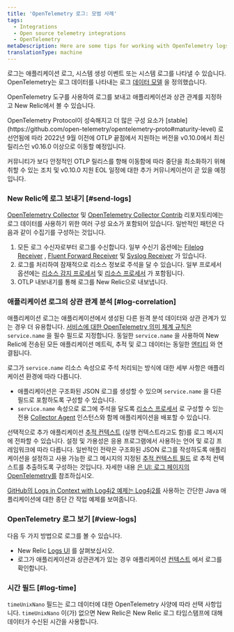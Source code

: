 ```yaml
---
title: 'OpenTelemetry 로그: 모범 사례'
tags:
  - Integrations
  - Open source telemetry integrations
  - OpenTelemetry
metaDescription: Here are some tips for working with OpenTelemetry logs and New Relic.
translationType: machine
---
```


로그는 애플리케이션 로그, 시스템 생성 이벤트 또는 시스템 로그를 나타낼 수 있습니다. OpenTelemetry는 로그 데이터를 나타내는 로그 [데이터 모델](https://github.com/open-telemetry/opentelemetry-specification/blob/main/specification/logs/data-model.md) 을 정의했습니다.

OpenTelemetry 도구를 사용하여 로그를 보내고 애플리케이션과 상관 관계를 지정하고 New Relic에서 볼 수 있습니다.

<Callout variant="important">
  OpenTelemetry Protocol이 성숙해지고 더 많은 구성 요소가 [stable](https://github.com/open-telemetry/opentelemetry-proto#maturity-level) 로 선언됨에 따라 2022년 9월 이전에 OTLP 끝점에서 지원하는 버전을 v0.10.0에서 최신 릴리스인 v0.16.0 이상으로 이동할 예정입니다.

  커뮤니티가 보다 안정적인 OTLP 릴리스를 향해 이동함에 따라 중단을 최소화하기 위해 취할 수 있는 조치 및 v0.10.0 지원 EOL 일정에 대한 추가 커뮤니케이션이 곧 있을 예정입니다.
</Callout>

### New Relic에 로그 보내기 [#send-logs]

[OpenTelemetry Collector](https://github.com/open-telemetry/opentelemetry-collector) 및 [OpenTelemetry Collector Contrib](https://github.com/open-telemetry/opentelemetry-collector-contrib) 리포지토리에는 로그 데이터를 사용하기 위한 여러 구성 요소가 포함되어 있습니다. 일반적인 패턴은 다음과 같이 수집기를 구성하는 것입니다.

1. 모든 로그 수신자로부터 로그를 수신합니다. 일부 수신기 옵션에는 [Filelog Receiver](https://github.com/open-telemetry/opentelemetry-collector-contrib/tree/main/receiver/filelogreceiver) , [Fluent Forward Receiver](https://github.com/open-telemetry/opentelemetry-collector-contrib/tree/main/receiver/fluentforwardreceiver) 및 [Syslog Receiver](https://github.com/open-telemetry/opentelemetry-collector-contrib/tree/main/receiver/syslogreceiver) 가 있습니다.
2. 로그를 처리하여 잠재적으로 리소스 정보로 주석을 달 수 있습니다. 일부 프로세서 옵션에는 [리소스 감지 프로세서](https://github.com/open-telemetry/opentelemetry-collector-contrib/tree/main/processor/resourcedetectionprocessor) 및 [리소스 프로세서](https://github.com/open-telemetry/opentelemetry-collector-contrib/blob/main/processor/resourceprocessor/README.md) 가 포함됩니다.
3. OTLP 내보내기를 통해 로그를 New Relic으로 내보냅니다.

### 애플리케이션 로그의 상관 관계 분석 [#log-correlation]

애플리케이션 로그는 애플리케이션에서 생성된 다른 원격 분석 데이터와 상관 관계가 있는 경우 더 유용합니다. [서비스에 대한 OpenTelemetry 의미 체계 규칙은](https://github.com/open-telemetry/opentelemetry-specification/tree/main/specification/resource/semantic_conventions#service) `service.name` 을 필수 필드로 지정합니다. 동일한 `service.name` 을 사용하여 New Relic에 전송된 모든 애플리케이션 메트릭, 추적 및 로그 데이터는 동일한 [엔티티](/docs/new-relic-one/use-new-relic-one/core-concepts/what-entity-new-relic) 와 연결됩니다.

로그가 `service.name` 리소스 속성으로 주석 처리되는 방식에 대한 세부 사항은 애플리케이션 환경에 따라 다릅니다.

* 애플리케이션은 구조화된 JSON 로그를 생성할 수 있으며 `service.name` 을 다른 필드로 포함하도록 구성할 수 있습니다.
* `service.name` 속성으로 로그에 주석을 달도록 [리소스 프로세서](https://github.com/open-telemetry/opentelemetry-collector/tree/main/processor/resourceprocessor) 로 구성할 수 있는 전용 [Collector Agent](https://opentelemetry.io/docs/collector/getting-started/#agent) 인스턴스와 함께 애플리케이션을 배포할 수 있습니다.

선택적으로 추가 애플리케이션 [추적 컨텍스트](https://github.com/open-telemetry/opentelemetry-specification/blob/main/specification/logs/overview.md#log-correlation) (실행 컨텍스트라고도 함)를 로그 메시지에 전파할 수 있습니다. 설정 및 가용성은 응용 프로그램에서 사용하는 언어 및 로깅 프레임워크에 따라 다릅니다. 일반적인 전략은 구조화된 JSON 로그를 작성하도록 애플리케이션을 설정하고 사용 가능한 로그 메시지의 지정된 [추적 컨텍스트 필드](https://github.com/open-telemetry/opentelemetry-specification/blob/main/specification/logs/data-model.md#trace-context-fields) 로 추적 컨텍스트를 추출하도록 구성하는 것입니다. 자세한 내용 [은 UI: 로그 페이지의 OpenTelemetry를](/docs/more-integrations/open-source-telemetry-integrations/opentelemetry/view-your-data/opentelemetry-logs-page) 참조하십시오.

[GitHub의 Logs in Context with Log4j2 예제는 Log4j2를](https://github.com/newrelic/newrelic-opentelemetry-examples/tree/main/java/logs-in-context-log4j2) 사용하는 간단한 Java 애플리케이션에 대한 종단 간 작업 예제를 보여줍니다.

### OpenTelemetry 로그 보기 [#view-logs]

다음 두 가지 방법으로 로그를 볼 수 있습니다.

* New Relic [Logs UI](/docs/logs/log-management/ui-data/use-logs-ui/) 를 살펴보십시오.
* 로그가 애플리케이션과 상관관계가 있는 경우 애플리케이션 [컨텍스트](/docs/integrations/open-source-telemetry-integrations/opentelemetry/view-your-opentelemetry-data-new-relic#logs) 에서 로그를 확인합니다.

### 시간 필드 [#log-time]

`timeUnixNano` 필드는 로그 데이터에 대한 OpenTelemetry 사양에 따라 선택 사항입니다. `timeUnixNano` 이(가) 없으면 New Relic은 New Relic 로그 타임스탬프에 대해 데이터가 수신된 시간을 사용합니다.